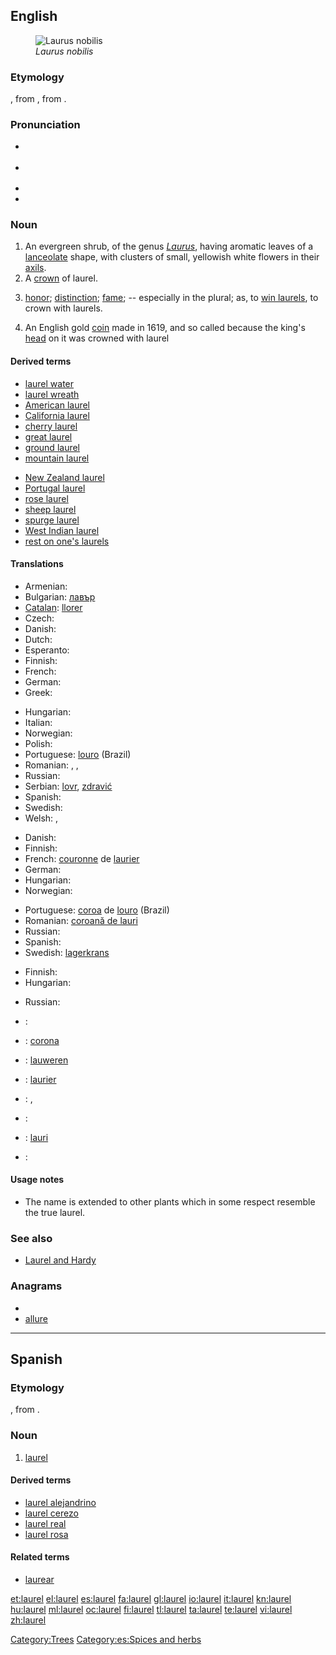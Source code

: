 {{also|Laurel}}
==English==
{{wikipedia}}
[[Image:Laurier.jpg|thumb|''Laurus nobilis'']]

===Etymology===
{{etyl|ang}} {{term|lorrer|lang=ang}}, from {{etyl|fro}} {{term|laurier|lang=fro}}, from {{etyl|la}} {{term|laurus||laurel|lang=la}}.

===Pronunciation===
* {{a|UK}} {{IPA|/ˈlɒɹ.əl/|/ˈlɔːɹ.əl/}}
* {{a|US}} {{IPA|/ˈlɔɹ.əl/}}
* {{audio|en-us-laurel.ogg|Audio (US)}}
* {{rhymes|ɒrəl}}

===Noun===
{{en-noun}}

# An evergreen shrub, of the genus ''[[Laurus]]'', having aromatic leaves of a [[lanceolate]] shape, with clusters of small, yellowish white flowers in their [[axil]]s.
# A [[crown]] of laurel.
# {{figurative}} [[honor]]; [[distinction]]; [[fame]]; -- especially in the plural; as, to [[win laurels]], to crown with laurels.
# An English gold [[coin]] made in 1619, and so called because the king's [[head]] on it was crowned with laurel

====Derived terms====
{{top2}}
* [[laurel water]]
* [[laurel wreath]]
* [[American laurel]]
* [[California laurel]]
* [[cherry laurel]]
* [[great laurel]]
* [[ground laurel]]
* [[mountain laurel]]
{{mid2}}
* [[New Zealand laurel]]
* [[Portugal laurel]]
* [[rose laurel]]
* [[sheep laurel]]
* [[spurge laurel]]
* [[West Indian laurel]]
* [[rest on one's laurels]]
{{bottom2}}

====Translations====
{{trans-top|evergreen shrub, of the genus ''Laurus''}}
* Armenian: {{t-|hy|դափնի|tr=dap’ni}}
* Bulgarian: [[лавър]] {{m}}
* [[Catalan]]: [[llorer]] {{m}}
* Czech: {{t-|cs|vavřín|m}}
* Danish: {{t-|da|laurbær|n|c}}
* Dutch: {{t+|nl|laurier|m}}
* Esperanto: {{t-|eo|laŭro|xs=Esperanto}}
* Finnish: {{t+|fi|laakeri}}
* French: {{t+|fr|laurier|m}}
* German: {{t+|de|Lorbeer|m}}
* Greek: {{t+|el|δάφνη|tr=dafni}}
{{trans-mid}}
* Hungarian: {{t|hu|babér}}
* Italian: {{t+|it|alloro|m}}
* Norwegian: {{t-|no|laurbær|n}}
* Polish: {{t-|pl|wawrzyn|m}}
* Portuguese: [[louro]] {{m}} (Brazil)
* Romanian: ,  {{t|ro|laur|m}},  {{t|ro|dafin|m}}
* Russian: {{t+|ru|лавр|m|tr=lavr}}
* Serbian: [[lovr]], [[zdravić]]
* Spanish: {{t+|es|laurel|m}}
* Swedish: {{t+|sv|lager}}
* Welsh: {{t|cy|llawryf|m|xs=Welsh}},  {{t|cy|llawryfoedd|p|xs=Welsh}}
{{trans-bottom}}

{{trans-top|crown of laurel}}
* Danish: {{t|da|laurbærkrans|c}}
* Finnish: {{t+|fi|laakeriseppele}}
* French: [[couronne]] de [[laurier]]
* German: {{t|de|Lorbeerkranz|m}}
* Hungarian: {{t|hu|babérkoszorú}}
* Norwegian: {{t|no|laurbærkrans|m}}
{{trans-mid}}
* Portuguese: [[coroa]] de [[louro]] (Brazil)
* Romanian: [[coroană de lauri]]
* Russian: {{t|ru|лавровый венок|m|tr=lávrovyj v'enók}}
* Spanish: {{t|es|corona de laurel}}
* Swedish: [[lagerkrans]]
{{trans-bottom}}

{{trans-top|honor, distinction}}
* Finnish: {{t+|fi|laakeri|p|alt=laakerit}}
* Hungarian: {{t|hu|babérkoszorú}}
{{trans-mid}}
* Russian: {{t|ru|лавры|m|p|tr=lávry}}
{{trans-bottom}}

{{checktrans-top}}
* {{ttbc|Armenian}}: {{t|hy|դափնեպսակ|tr=dap’nepsak}}
* {{ttbc|Catalan}}: [[corona]]
* {{ttbc|Dutch}}: [[lauweren]] {{p}}
* {{ttbc|French}}: [[laurier]]
* {{ttbc|Greek}}: {{t+|el|δάφνη|f|tr=δafni}},  {{t|el|κότινος|m|tr=kótinos}}
* {{ttbc|Italian}}: {{t+|it|allori|m|p}}
* {{ttbc|Romanian}}: [[lauri]]
* {{ttbc|Spanish}}: {{t|es|laureles}}
{{trans-bottom}}

====Usage notes====
* The name is extended to other plants which in some respect resemble the true laurel.

===See also===
* [[Laurel and Hardy]]

===Anagrams===
* {{alphagram|aellru}}
* [[allure#English|allure]]

[[Category:Trees]]

----

==Spanish==

===Etymology===
{{etyl|fro|es}} {{term|laurier|lang=fro}}, from {{etyl|la|es}} {{term|laurus||laurel|lang=la}}.

===Noun===
{{es-noun-m|pl=laureles}}

# {{plants|lang=es}} [[#English|laurel]]

====Derived terms====
* [[laurel alejandrino]]
* [[laurel cerezo]]
* [[laurel real]]
* [[laurel rosa]]

====Related terms====
* [[laurear]]

[[Category:es:Spices and herbs]]

[[et:laurel]]
[[el:laurel]]
[[es:laurel]]
[[fa:laurel]]
[[gl:laurel]]
[[io:laurel]]
[[it:laurel]]
[[kn:laurel]]
[[hu:laurel]]
[[ml:laurel]]
[[oc:laurel]]
[[fi:laurel]]
[[tl:laurel]]
[[ta:laurel]]
[[te:laurel]]
[[vi:laurel]]
[[zh:laurel]]